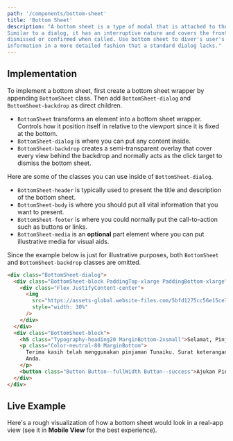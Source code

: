 ```yaml
---
path: '/components/bottom-sheet'
title: 'Bottom Sheet'
description: "A bottom sheet is a type of modal that is attached to the bottom of the viewport.
Similar to a dialog, it has an interruptive nature and covers the front of the primary content until
dismissed or confirmed when called. Use bottom sheet to diver's user's attention on an important
information in a more detailed fashion that a standard dialog lacks."
---
```



## Implementation

To implement a bottom sheet, first create a bottom sheet wrapper by appending `BottomSheet` class.
Then add `BottomSheet-dialog` and `BottomSheet-backdrop` as direct children.

- `BottomSheet` transforms an element into a bottom sheet wrapper. Controls how it position itself in relative
  to the viewport since it is fixed at the bottom.
- `BottomSheet-dialog` is where you can put any content inside.
- `BottomSheet-backdrop` creates a semi-transparent overlay that cover every view behind the backdrop and
  normally acts as the click target to dismiss the bottom sheet.

Here are some of the classes you can use inside of `BottomSheet-dialog`.

- `BottomSheet-header` is typically used to present the title and description of the bottom sheet.
- `BottomSheet-body` is where you should put all vital information that you want to present.
- `BottomSheet-footer` is where you could normally put the call-to-action such as buttons or links.
- `BottomSheet-media` is an **optional** part element where you can put illustrative media for visual aids.

Since the example below is just for illustrative purposes, both `BottomSheet` and `BottomSheet-backdrop`
classes are omitted.

```html preview=true bgColor=lighter center=true
<div class="BottomSheet-dialog">
  <div class="BottomSheet-block PaddingTop-xlarge PaddingBottom-xlarge">
    <div class="Flex JustifyContent-center">
      <img
        src="https://assets-global.website-files.com/5bfd1275cc56e15ce750b18e/5d0521f085f49b4ae4a43c79_28.png"
        style="width: 30%"
      />
    </div>
  </div>
  <div class="BottomSheet-block">
    <h5 class="Typography-heading20 MarginBottom-2xsmall">Selamat, Pinjaman Anda telah lunas!</h5>
    <p class="Color-neutral-80 MarginBottom">
      Terima kasih telah menggunakan pinjaman Tunaiku. Surat keterangan lunas akan dikirim ke alamat
      Anda.
    </p>
    <button class="Button Button--fullWidth Button--success">Ajukan Pinjaman Lagi</button>
  </div>
</div>
```

## Live Example

Here's a rough visualization of how a bottom sheet would look in a real-app view (see it in **Mobile View**
for the best experience).

<BottomSheetExample />
